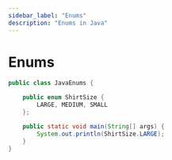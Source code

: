 ```yaml
---
sidebar_label: "Enums"
description: "Enums in Java"
---
```


# Enums

```Java
public class JavaEnums {

    public enum ShirtSize {
        LARGE, MEDIUM, SMALL
    };

    public static void main(String[] args) {
        System.out.println(ShirtSize.LARGE);
    }
}
```
